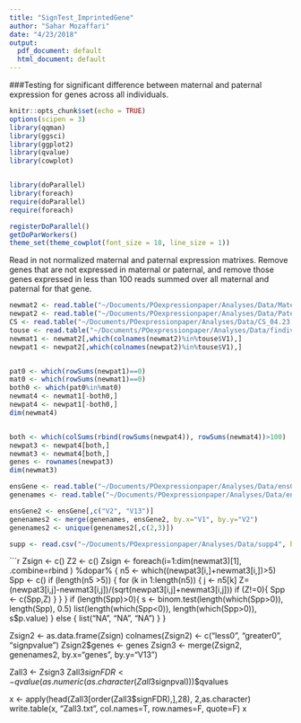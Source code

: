```yaml
---
title: "SignTest_ImprintedGene"
author: "Sahar Mozaffari"
date: "4/23/2018"
output:
  pdf_document: default
  html_document: default
---
```


###Testing for significant difference between maternal and paternal expression for genes across all individuals.


```r
knitr::opts_chunk$set(echo = TRUE)
options(scipen = 3)
library(qqman)
library(ggsci)
library(ggplot2)
library(qvalue)
library(cowplot)


library(doParallel)
library(foreach)
require(doParallel)
require(foreach)

registerDoParallel()
getDoParWorkers()
theme_set(theme_cowplot(font_size = 18, line_size = 1))
```
Read in not normalized maternal and paternal expression matrixes. 
Remove genes that are not expressed in maternal or paternal, and remove those genes expressed in less than 100 reads summed over all maternal and paternal for that gene.

```r
newmat2 <- read.table("~/Documents/POexpressionpaper/Analyses/Data/Maternal_gene_notnormalized_nodup_v19_20180423.txt", check.names = F)
newpat2 <- read.table("~/Documents/POexpressionpaper/Analyses/Data/Paternal_gene_notnormalized_nodup_v19_20180423.txt", check.names = F)
CS <- read.table("~/Documents/POexpressionpaper/Analyses/Data/CS_04.23.txt", check.names=F)
touse <- read.table("~/Documents/POexpressionpaper/Analyses/Data/findivs_touse_triosLCL")
newmat1 <- newmat2[,which(colnames(newmat2)%in%touse$V1),]
newpat1 <- newpat2[,which(colnames(newpat2)%in%touse$V1),]


pat0 <- which(rowSums(newpat1)==0)
mat0 <- which(rowSums(newmat1)==0)
both0 <- which(pat0%in%mat0)
newmat4 <- newmat1[-both0,]
newpat4 <- newpat1[-both0,]
dim(newmat4)


both <- which(colSums(rbind(rowSums(newpat4)), rowSums(newmat4))>100)
newpat3 <- newpat4[both,]
newmat3 <- newmat4[both,]
genes <- rownames(newpat3)
dim(newmat3)
```




```r
ensGene <- read.table("~/Documents/POexpressionpaper/Analyses/Data/ensGene.txt-2")
genenames <- read.table("~/Documents/POexpressionpaper/Analyses/Data/ensemblToGeneName.txt")

ensGene2 <- ensGene[,c("V2", "V13")]
genenames2 <- merge(genenames, ensGene2, by.x="V1", by.y="V2")
genenames2 <- unique(genenames2[,c(2,3)])

```

```r
supp <- read.csv("~/Documents/POexpressionpaper/Analyses/Data/supp4", header = T)

```


```r

Zsign <- c()
Z2 <- c()
Zsign <- foreach(i=1:dim(newmat3)[1], .combine=rbind ) %dopar% {
  n5 <- which((newpat3[i,]+newmat3[i,])>5)
  Spp <- c()
  if (length(n5 >5)) {
    for (k in 1:length(n5)) {
      j <- n5[k]
      Z=(newpat3[i,j]-newmat3[i,j])/(sqrt(newpat3[i,j]+newmat3[i,j]))
      if (Z!=0){
        Spp <- c(Spp,Z)
      }
    }
  } 
  if (length(Spp)>0){
    s <- binom.test(length(which(Spp>0)), length(Spp), 0.5)
    list(length(which(Spp<0)),  length(which(Spp>0)), s$p.value)
  } else {
    list("NA", "NA", "NA")
  }
}

Zsign2 <- as.data.frame(Zsign)
colnames(Zsign2) <- c("less0", "greater0", "signpvalue")
Zsign2$genes <- genes
Zsign3 <- merge(Zsign2, genenames2, by.x="genes", by.y="V13")


Zall3 <- Zsign3
Zall3$signFDR <- qvalue(as.numeric(as.character(Zall3$signpval)))$qvalues

x <- apply(head(Zall3[order(Zall3$signFDR),],28), 2,as.character)
write.table(x, "Zall3.txt", col.names=T, row.names=F, quote=F)
x
